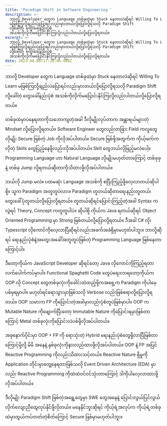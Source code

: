 ```yaml
---
title: 'Paradigm Shift in Software Engineering '
description: >-
  ဘာလို့ Developer တွေက Language တစ်ခုထဲမှာ Stuck နေတာလဲဆိုရင် Willing To Learn
  မဖြစ်ကြလို့ချည်းပဲပြောရင်လည်းမှားတယ်လို့ပြောလို့ရသလို Paradigm Shift
  လို့ခေါ်တဲ့‌ တွေးခေါ်နည်းပုံစံ
  အသစ်ကိုလိုက်မပြောင်းနိုင်ကြလို့လည်းပါတယ်လို့ပြောလို့ရတယ်။
excerpt: >-
  ဘာလို့ Developer တွေက Language တစ်ခုထဲမှာ Stuck နေတာလဲဆိုရင် Willing To Learn
  မဖြစ်ကြလို့ချည်းပဲပြောရင်လည်းမှားတယ်လို့ပြောလို့ရသလို Paradigm Shift
  လို့ခေါ်တဲ့‌ တွေးခေါ်နည်းပုံစံ
  အသစ်ကိုလိုက်မပြောင်းနိုင်ကြလို့လည်းပါတယ်လို့ပြောလို့ရတယ်။
date: 2023-08-08T17:30:00.000Z
---
```


ဘာလို့ Developer တွေက Language တစ်ခုထဲမှာ Stuck နေတာလဲဆိုရင် Willing To Learn မဖြစ်ကြလို့ချည်းပဲပြောရင်လည်းမှားတယ်လို့ပြောလို့ရသလို Paradigm Shift လို့ခေါ်တဲ့‌ တွေးခေါ်နည်းပုံစံ အသစ်ကိုလိုက်မပြောင်းနိုင်ကြလို့လည်းပါတယ်လို့ပြောလို့ရတယ်။

တစ်ခုထဲမှာပဲနေရတာကိုသဘောကျတဲ့အခါ ဒီလိုမျိုးလုပ်တာက အန္တာရယ်များတဲ့ Mindset လို့ပြောလို့ရတယ်။ Software Engineer တွေလည်းတခြား Field ကလူတွေလိုမျိုး Secure ဖြစ်တဲ့ Job ကိုလိုအပ်ပါတယ်။
Secure ဖြစ်ဖို့အတွက်က ကိုယ့်ဖက်က လိုတဲ့ Skills တွေပြည့်နေဖို့လည်းလိုအပ်ပါတယ်။ Skill တွေဘယ်လိုဖြည့်မလဲပေါ့။ Programming Language ဟာ Natural Language လိုမျိုးမဟုတ်တာကြောင့် တစ်ခုခုနဲ့ တစ်ခု Jump လို့ရတယ်ဆိုတာကိုသိထားဖို့လိုအပ်ပါတယ်။

ဘယ်လို Jump မလဲ။ ပထမဆုံး Language အသစ်ကို စပြီးကြည့်ဖို့လေ့လာတယ်ဆိုပါစို့။ သူက Paradigm အတူတူပဲလား။ Paradigm တူတယ်ဆိုတာရေးနည်းတူတယ်၊ တွေးခေါ်ပုံတူတယ်လို့ပြောလို့ရတယ်။ တူတယ်ဆိုရင်ပြောင်းကြည့်တဲ့အခါ Syntax ကလွဲရင် Theory, Concept ကတူတူပါပဲ။ ဆိုပါစို့ ကိုယ်က Java ရတယ်ဆိုရင် Object Oriented Programming မှာ Strong ဖြစ်တယ်လို့ပြောလို့ရတယ်။ ဒီအခါ C# လို၊ Typescript လိုကောင်ကိုလေ့လာပြီဆိုရင်လည်းအခက်အခဲရှိမှာမဟုတ်ပါဘူး။ ဘာလို့ဆိုရင် ရေးနည်းပုံစံနဲ့အတွေးအခေါ်အတူတူပဲဖြစ်တဲ့ Programming Language ဖြစ်နေတာကြောင့်ပါ။

ဒီတော့ကိုယ်က JavaScript Developer ဆိုရင်တော့ Java လိုကောင်ကိုကြည့်ရတာလက်ပေါက်ကပ်မှာပါ။ Functional Spaghetti Code တွေပဲရေးလာရတော့ကိုယ်က OOP လို Concept တွေတစ်ခုလုံးကိုခေါင်းထဲထည့်ဖို့ကအရှေ့က Paradigm ကိုပါမေ့ပစ်မှရမှာပါ။ မဟုတ်ရင်ရောသွားမှာဖြစ်သလို Verbose လည်းဖြစ်စရာလို့ပြောလို့ရတယ်။ OOP သမားက FP ကိုပြောင်းတဲ့အခါမှာလည်းပုံစံတူပဲဖြစ်မှာပါ။ OOP က Mutable Nature ကိုဖျောက်ပြီးတော့ Immutable Nature ကိုပြောင်းရမှာဖြစ်တာကြောင့် Metal တစ်ခုလုံးကိုပြောင်းလဲပစ်ဖို့လိုအပ်ပါတယ်။

အခုနောက်ပိုင်းမှာ OOP + FP ကို ရောသုံးတဲ့ Hybrid ရေးနည်းပုံစံတွေရှိလာပြီဖြစ်တာကြောင့်မို့လို့ မိမိ အနေနဲ့ နှစ်ခုလုံးကိုနားလည်ထားဖို့လိုအပ်ပါတယ်။ OOP နဲ့ FP အပြင် Reactive Programming ကိုလည်းသိထားသင့်တယ်။ Reactive Nature ရှိမှုကို Application တိုင်းမှာတွေ့နေရတာဖြစ်သလို Event Driven Architecture (EDA) မှာလည်း Reactive Programming ကိုထဲထဲဝင်ဝင်သုံးတာကြောင့် ဒါကိုပါလေ့လာထားဖို့လိုအပ်ပါတယ်။

ဒီလိုမျိုး Paradigm Shift ဖြစ်တဲ့အရွေ့တွေမှာ SWE တွေအနေနဲ့ ပြောင်းလွယ်ပြင်လွယ် လိုက်လျောညီထွေလုပ်နိုင်ဖို့လိုတယ်။ မနေနိုင်ဘူးဆိုရင် ကိုယ့်ရဲ့အလုပ်က ကိုယ့်ရဲ့တစ်ခုထဲမှာတွယ်ကပ်တတ်တဲ့စိတ်ကြောင့် Secure ဖြစ်မှာမဟုတ်ပါဘူး။
